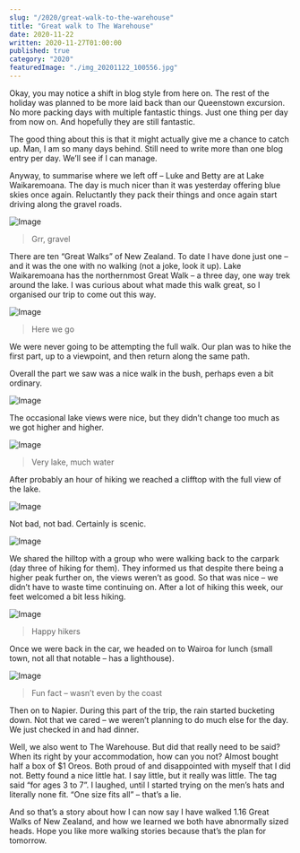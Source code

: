 ```yaml
---
slug: "/2020/great-walk-to-the-warehouse"
title: "Great walk to The Warehouse"
date: 2020-11-22
written: 2020-11-27T01:00:00
published: true
category: "2020"
featuredImage: "./img_20201122_100556.jpg"
---
```


Okay, you may notice a shift in blog style from here on. The rest of the holiday was planned to be more laid back than our Queenstown excursion. No more packing days with multiple fantastic things. Just one thing per day from now on. And hopefully they are still fantastic.

The good thing about this is that it might actually give me a chance to catch up. Man, I am so many days behind. Still need to write more than one blog entry per day. We’ll see if I can manage.

Anyway, to summarise where we left off – Luke and Betty are at Lake Waikaremoana. The day is much nicer than it was yesterday offering blue skies once again. Reluctantly they pack their things and once again start driving along the gravel roads.

![Image](img_20201122_090636.jpg)

> Grr, gravel

There are ten “Great Walks” of New Zealand. To date I have done just one – and it was the one with no walking (not a joke, look it up). Lake Waikaremoana has the northernmost Great Walk – a three day, one way trek around the lake. I was curious about what made this walk great, so I organised our trip to come out this way.

![Image](img_20201122_090737.jpg)

> Here we go

We were never going to be attempting the full walk. Our plan was to hike the first part, up to a viewpoint, and then return along the same path.

Overall the part we saw was a nice walk in the bush, perhaps even a bit ordinary.

![Image](img_20201122_092712.jpg)

The occasional lake views were nice, but they didn’t change too much as we got higher and higher.

![Image](img_20201122_100335.jpg)

> Very lake, much water

After probably an hour of hiking we reached a clifftop with the full view of the lake.

![Image](img_20201122_100556.jpg)

Not bad, not bad. Certainly is scenic.

![Image](img_20201122_100614.jpg)

We shared the hilltop with a group who were walking back to the carpark (day three of hiking for them). They informed us that despite there being a higher peak further on, the views weren’t as good. So that was nice – we didn’t have to waste time continuing on. After a lot of hiking this week, our feet welcomed a bit less hiking.

![Image](img_20201122_101521.jpg)

> Happy hikers

Once we were back in the car, we headed on to Wairoa for lunch (small town, not all that notable – has a lighthouse).

![Image](img_20201122_122035.jpg)

> Fun fact – wasn’t even by the coast

Then on to Napier. During this part of the trip, the rain started bucketing down. Not that we cared – we weren’t planning to do much else for the day. We just checked in and had dinner.

Well, we also went to The Warehouse. But did that really need to be said? When its right by your accommodation, how can you not? Almost bought half a box of $1 Oreos. Both proud of and disappointed with myself that I did not. Betty found a nice little hat. I say little, but it really was little. The tag said “for ages 3 to 7”. I laughed, until I started trying on the men’s hats and literally none fit. “One size fits all” – that’s a lie.

And so that’s a story about how I can now say I have walked 1.16 Great Walks of New Zealand, and how we learned we both have abnormally sized heads. Hope you like more walking stories because that’s the plan for tomorrow.